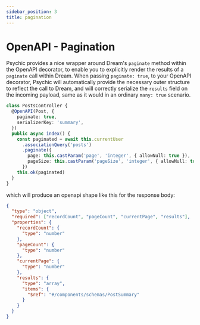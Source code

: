 ```yaml
---
sidebar_position: 3
title: pagination
---
```


# OpenAPI - Pagination

Psychic provides a nice wrapper around Dream's `paginate` method within the OpenAPI decorator, to enable you to explicitly render the results of a `paginate` call within Dream. When passing `paginate: true`, to your OpenAPI decorator, Psychic will automatically provide the necessary outer structure to reflect the call to Dream, and will correctly serialize the `results` field on the incoming payload, same as it would in an ordinary `many: true` scenario.

```ts
class PostsController {
  @OpenAPI(Post, {
    paginate: true,
    serializerKey: 'summary',
  })
  public async index() {
    const paginated = await this.currentUser
      .associationQuery('posts')
      .paginate({
        page: this.castParam('page', 'integer', { allowNull: true }),
        pageSize: this.castParam('pageSize', 'integer', { allowNull: true }),
      })
    this.ok(paginated)
  }
}
```

which will produce an openapi shape like this for the response body:

```json
{
  "type": "object",
  "required": ["recordCount", "pageCount", "currentPage", "results"],
  "properties": {
    "recordCount": {
      "type": "number"
    },
    "pageCount": {
      "type": "number"
    },
    "currentPage": {
      "type": "number"
    },
    "results": {
      "type": "array",
      "items": {
        "$ref": "#/components/schemas/PostSummary"
      }
    }
  }
}
```
